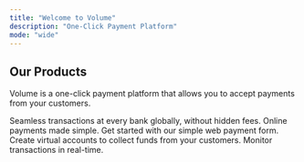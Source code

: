 ```yaml
---
title: "Welcome to Volume"
description: "One-Click Payment Platform"
mode: "wide"
---
```



## Our Products

Volume is a one-click payment platform that allows you to accept payments from your customers. 

<CardGroup cols={2}>
  <Card title="One-Click Checkout" icon="pen-to-square" href="https://mintlify.com/docs/quickstart">
    Seamless transactions at every bank globally, without hidden fees. Online payments made simple.
  </Card>
  <Card title="Web Payments" icon="image" href="https://mintlify.com/docs/development">
   Get started with our simple web payment form.
  </Card>
</CardGroup>

<CardGroup cols={2}>
  <Card title="Virtual Accounts" icon="pen-to-square" href="https://mintlify.com/docs/quickstart">
    Create virtual accounts to collect funds from your customers.
  </Card>
  <Card title="Merchant Dashboard" icon="image" href="https://mintlify.com/docs/development">
  Monitor transactions in real-time.
  </Card>
</CardGroup>
